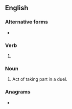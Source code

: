 ==English==

===Alternative forms===
* {{l|en|duelling}} {{qualifier|British}}

===Verb===
{{head|en|verb form}}

# {{present participle of|duel|lang=en|nocat=1}}

===Noun===
{{en-noun}}

# Act of taking part in a duel.

===Anagrams===
* {{anagrams|en|a=degilnu|Legundi|eluding|indulge}}
